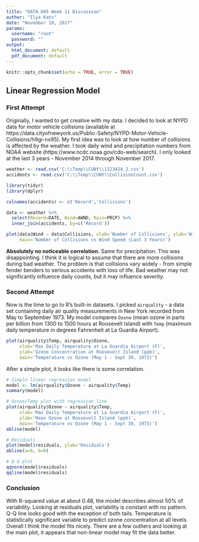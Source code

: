 ---
title: "DATA 605 Week 11 Discussion"
author: "Ilya Kats"
date: "November 10, 2017"
params:
  username: "root"
  password: ""
output:
  html_document: default
  pdf_document: default
---

```{r setup, include=FALSE}
knitr::opts_chunk$set(echo = TRUE, error = TRUE)
```

## Linear Regression Model

### First Attempt

Originally, I wanted to get creative with my data. I decided to look at NYPD data for motor vehicle collisions (available at https://data.cityofnewyork.us/Public-Safety/NYPD-Motor-Vehicle-Collisions/h9gi-nx95). My first idea was to look at how number of collisions is affected by the weather. I took daily wind and precipitation numbers from NOAA website (https://www.ncdc.noaa.gov/cdo-web/search). I only looked at the last 3 years - November 2014 through November 2017.

```{r warning=FALSE, message=FALSE}
weather <- read.csv('C:\\Temp\\CUNY\\1123424_2.csv')
accidents <- read.csv('C:\\Temp\\CUNY\\CollisionCount.csv')

library(tidyr)
library(dplyr)

colnames(accidents) <- c('Record','Collisions')

data <- weather %>% 
  select(Record=DATE, Wind=AWND, Rain=PRCP) %>% 
  inner_join(accidents, by=c('Record'))

plot(data$Wind ~ data$Collisions, xlab='Number of Collisions', ylab='Wind Speed', 
     main='Number of Collisions vs Wind Speed (Last 3 Years)')
```

**Absolutely no noticeable correlation.** Same for precipitation. This was disappointing. I think it is logical to assume that there are more collisions during bad weather. The problem is that collisions vary widely - from simple fender benders to serious accidents with loss of life. Bad weather may not significantly influence daily counts, but it may influence severity. 

### Second Attempt

Now is the time to go to R's built-in datasets. I picked `airquality` - a data set containing daily air quality measurements in New York recorded from May to September 1973. My model compares `Ozone` (mean ozone in parts per billion from 1300 to 1500 hours at Roosevelt Island) with `Temp` (maximum daily temperature in degrees Fahrenheit at La Guardia Airport).

```{r}
plot(airquality$Temp, airquality$Ozone, 
     xlab='Max Daily Temperature at La Guardia Airport (F)',
     ylab='Ozone Concentration at Roosevelt Island (ppb)',
     main='Temperature vs Ozone (May 1 - Sept 30, 1973)')
```

After a simple plot, it looks like there is some correlation.

```{r}
# Simple linear regression model
model <- lm(airquality$Ozone ~ airquality$Temp)
summary(model)

# Ozone/Temp plot with regression line
plot(airquality$Ozone ~ airquality$Temp, 
     xlab='Max Daily Temperature at La Guardia Airport (F)',
     ylab='Mean Ozone at Roosevelt Island (ppb)',
     main='Temperature vs Ozone (May 1 - Sept 30, 1973)')
abline(model)

# Residuals
plot(model$residuals, ylab='Residuals')
abline(a=0, b=0)

# Q-Q plot
qqnorm(model$residuals)
qqline(model$residuals)
```

### Conclusion

With R-squared value at about 0.48, the model describes almost 50% of variability. Looking at residuals plot, variability is constant with no pattern. Q-Q line looks good with the exception of both tails. Temperature is statistically significant variable to predict ozone concentration at all levels. Overall I think the model fits nicely. There are a few outliers and looking at the main plot, it appears that non-linear model may fit the data better.